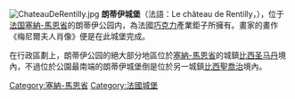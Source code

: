 {{expand|time=2014-11-17T09:39:08+00:00}}
{{unreferenced|time=2014-11-17T09:39:08+00:00}}
[[File:ChateauDeRentilly.jpg|thumb]]
'''朗蒂伊城堡'''（法語：Le château de Rentilly，{{IPA-fr|lə ʃato də ʁɑ̃tiji}}），位于[[法国|法国]][[塞納-馬恩省|塞納-馬恩省]]的朗蒂伊公园内，為法國[[巧克力|巧克力]]產業鉅子{{link-en|默尼耶家族|Menier family}}所擁有。畫家{{link-en|弗朗索瓦·弗拉芒|François Flameng}}的畫作《梅尼爾夫人肖像》便是在此城堡完成。

在行政區劃上，朗蒂伊公园的絕大部分地區位於[[塞納-馬恩省|塞納-馬恩省]]的城鎮[[比西圣马丹|比西圣马丹]]境內，不過位於公園最南端的朗蒂伊城堡倒是位於另一城鎮[[比西聖喬治|比西聖喬治]]境內。

[[Category:塞納-馬恩省|Category:塞納-馬恩省]]
[[Category:法國城堡|Category:法國城堡]]